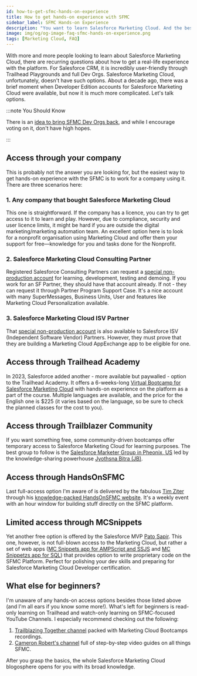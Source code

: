 ```yaml
---
id: how-to-get-sfmc-hands-on-experience
title: How to get hands-on experience with SFMC
sidebar_label: SFMC Hands-on Experience
description: "You want to learn Salesforce Marketing Cloud. And the best way to learn is to get your hands dirty. So, how can you get access to the SFMC playground?"
image: img/og/og-image-faq-sfmc-hands-on-experience.png
tags: [Marketing Cloud, FAQ]
---
```



<LeadText content="You want to learn Salesforce Marketing Cloud. And the best way to learn is to get your hands dirty. So, how can you get access to the SFMC playground?" />

With more and more people looking to learn about Salesforce Marketing Cloud, there are recurring questions about how to get a real-life experience with the platform. For Salesforce CRM, it is incredibly user-friendly through Trailhead Playgrounds and full Dev Orgs. Salesforce Marketing Cloud, unfortunately, doesn't have such options. About a decade ago, there was a brief moment when Developer Edition accounts for Salesforce Marketing Cloud were available, but now it is much more complicated. Let's talk options.

:::note You Should Know

There is an [idea to bring SFMC Dev Orgs back](https://ideas.salesforce.com/s/idea/a0B8W00000GdgUZUAZ/dev-org-for-salesforce-marketing-cloud), and while I encourage voting on it, don't have high hopes.

:::

## Access through your company

This is probably not the answer you are looking for, but the easiest way to get hands-on experience with the SFMC is to work for a company using it. There are three scenarios here:

### 1. Any company that bought Salesforce Marketing Cloud

This one is straightforward. If the company has a licence, you can try to get access to it to learn and play. However, due to compliance, security and user licence limits, it might be hard if you are outside the digital marketing/marketing automation team. An excellent option here is to look for a nonprofit organisation using Marketing Cloud and offer them your support for free—knowledge for you and tasks done for the Nonprofit.

### 2. Salesforce Marketing Cloud Consulting Partner

Registered Salesforce Consulting Partners can request a [special non-production account](https://help.salesforce.com/s/articleView?id=000390865&type=1) for learning, development, testing and demoing. If you work for an SF Partner, they should have that account already. If not - they can request it through Partner Program Support Case. It's a nice account with many SuperMessages, Business Units, User and features like Marketing Cloud Personalization available.

### 3. Salesforce Marketing Cloud ISV Partner

That [special non-production account](https://help.salesforce.com/s/articleView?id=000390865&type=1) is also available to Salesforce ISV (Independent Software Vendor) Partners. However, they must prove that they are building a Marketing Cloud AppExchange app to be eligible for one.

## Access through Trailhead Academy

In 2023, Salesforce added another - more available but paywalled - option to the Trailhead Academy. It offers a 6-weeks-long [Virtual Bootcamp for Salesforce Marketing Cloud](https://trailheadacademy.salesforce.com/classes/tvb301-trailblazer-virtual-bootcamp-for-new-marketers) with hands-on experience on the platform as a part of the course. Multiple languages are available, and the price for the English one is $225 (it varies based on the language, so be sure to check the planned classes for the cost to you).

## Access through Trailblazer Community

If you want something free, some community-driven bootcamps offer temporary access to Salesforce Marketing Cloud for learning purposes. The best group to follow is the [Salesforce Marketer Group in Pheonix, US](https://trailblazercommunitygroups.com/salesforce-marketer-group-marketing-cloud-phoenix-united-states/) led by the knowledge-sharing powerhouse [Jyothsna Bitra (JB)](https://www.linkedin.com/in/jyothsna-bitra).

## Access through HandsOnSFMC

Last full-access option I'm aware of is delivered by the fabulous [Tim Ziter](https://www.linkedin.com/in/tim-ziter-92589bb) through his [knowledge-packed HandsOnSFMC website](https://handsonsfmc.com/contact/). It's a weekly event with an hour window for building stuff directly on the SFMC platform.

## Limited access through MCSnippets

Yet another free option is offered by the Salesforce MVP [Pato Sapir](https://www.linkedin.com/in/patosapir). This one, however, is not full-blown access to the Marketing Cloud, but rather a set of web apps ([MC Snippets app for AMPScript and SSJS](https://mcsnippets.herokuapp.com) and [MC Snippetzs app for SQL](https://mcsnippets.herokuapp.com/sql)) that provides option to write proprietary code on the SFMC Platform. Perfect for polishing your dev skills and preparing for Salesforce Marketing Cloud Developer certification.

## What else for beginners?

I'm unaware of any hands-on access options besides those listed above (and I'm all ears if you know some more!). What's left for beginners is read-only learning on Trailhead and watch-only learning on SFMC-focused YouTube Channels. I especially recommend checking out the following:

1. [Trailblazing Together channel](https://www.youtube.com/@MCLearningCamp) packed with Marketing Cloud Bootcamps recordings.
2. [Cameron Robert's channel](https://www.youtube.com/@CameronRobert) full of step-by-step video guides on all things SFMC.

After you grasp the basics, the whole Salesforce Marketing Cloud blogosphere opens for you with its broad knowledge.